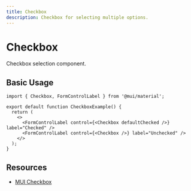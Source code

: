 ```yaml
---
title: Checkbox
description: Checkbox for selecting multiple options.
---
```


# Checkbox

Checkbox selection component.

## Basic Usage

```tsx
import { Checkbox, FormControlLabel } from '@mui/material';

export default function CheckboxExample() {
  return (
    <>
      <FormControlLabel control={<Checkbox defaultChecked />} label="Checked" />
      <FormControlLabel control={<Checkbox />} label="Unchecked" />
    </>
  );
}
```

## Resources

- [MUI Checkbox](https://mui.com/material-ui/react-checkbox/)
